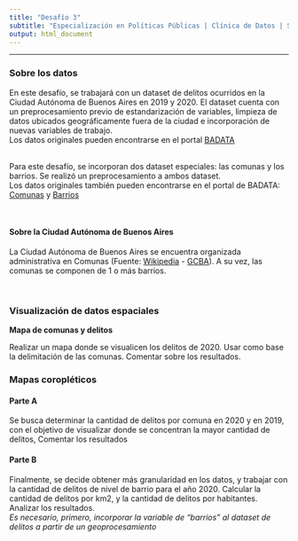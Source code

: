 ```yaml
---
title: "Desafío 3"
subtitle: "Especialización en Políticas Públicas | Clínica de Datos | Sábado 9 de Abril 2022"
output: html_document
---
```


---

### Sobre los datos

En este desafío, se trabajará con un dataset de delitos ocurridos en la Ciudad Autónoma de Buenos Aires en 2019 y 2020. El dataset cuenta con un preprocesamiento previo de estandarización de variables, limpieza de datos ubicados geográficamente fuera de la ciudad e incorporación de nuevas variables de trabajo.  
Los datos originales pueden encontrarse en el portal [BADATA](https://data.buenosaires.gob.ar/dataset/delitos)  
<br>

Para este desafío, se incorporan dos dataset especiales: las comunas y los barrios. Se realizó un preprocesamiento a ambos dataset.  
Los datos originales también pueden encontrarse en el portal de BADATA: [Comunas](https://data.buenosaires.gob.ar/dataset/comunas) y [Barrios](https://data.buenosaires.gob.ar/dataset/barrios)

<br>

#### Sobre la Ciudad Autónoma de Buenos Aires 

La Ciudad Autónoma de Buenos Aires se encuentra organizada administrativa en Comunas (Fuente: [Wikipedia](https://es.wikipedia.org/wiki/Comunas_de_la_ciudad_de_Buenos_Aires) - [GCBA](https://www.buenosaires.gob.ar/comunas)). A su vez, las comunas se componen de 1 o más barrios.   


<br>


### Visualización de datos espaciales

**Mapa de comunas y delitos**

Realizar un mapa donde se visualicen los delitos de 2020. Usar como base la delimitación de las comunas. Comentar sobre los resultados. 



### Mapas coropléticos  

 

#### Parte A  

Se busca determinar la cantidad de delitos por comuna en 2020 y en 2019, con el objetivo de visualizar donde se concentran la mayor cantidad de delitos,
Comentar los resultados




#### Parte B 

Finalmente, se decide obtener más granularidad en los datos, y trabajar con la cantidad de delitos de nivel de barrio para el año 2020. Calcular la cantidad de delitos por km2, y la cantidad de delitos por habitantes. Analizar los resultados.  
*Es necesario, primero, incorporar la variable de "barrios" al dataset de delitos a partir de un geoprocesamiento*




